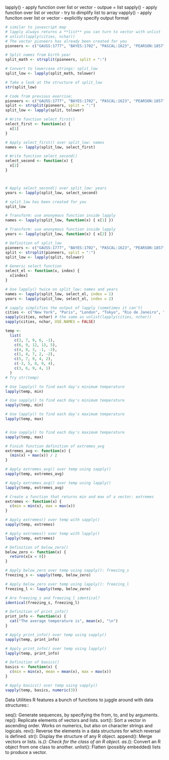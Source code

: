 lapply()
- apply function over list or vector
- outpue = list
sapply()
- apply function over list or vector
- try to dimplify list to array
vapply()
- apply funciton over list or vector
- explicitly specify output format
```r
# similar to javascript map
# lapply always returns a **list** you can turn to vector with unlist
# unlist(lapply(cities, nchar))
# The vector pioneers has already been created for you
pioneers <- c("GAUSS:1777", "BAYES:1702", "PASCAL:1623", "PEARSON:1857")

# Split names from birth year
split_math <- strsplit(pioneers, split = ":")

# Convert to lowercase strings: split_low
split_low <- lapply(split_math, tolower)

# Take a look at the structure of split_low
str(split_low)
```
```r
# Code from previous exercise:
pioneers <- c("GAUSS:1777", "BAYES:1702", "PASCAL:1623", "PEARSON:1857")
split <- strsplit(pioneers, split = ":")
split_low <- lapply(split, tolower)

# Write function select_first()
select_first <- function(x) {
  x[1]
}

# Apply select_first() over split_low: names
names <- lapply(split_low, select_first)

# Write function select_second()
select_second <- function(x) {
  x[2]
}



# Apply select_second() over split_low: years
years <- lapply(split_low, select_second)
```
```r
# split_low has been created for you
split_low

# Transform: use anonymous function inside lapply
names <- lapply(split_low, function(x) { x[1] })

# Transform: use anonymous function inside lapply
years <- lapply(split_low, function(x) { x[2] })
```
```r
# Definition of split_low
pioneers <- c("GAUSS:1777", "BAYES:1702", "PASCAL:1623", "PEARSON:1857")
split <- strsplit(pioneers, split = ":")
split_low <- lapply(split, tolower)

# Generic select function
select_el <- function(x, index) {
  x[index]
}

# Use lapply() twice on split_low: names and years
names <- lapply(split_low, select_el, index = 1)
years <- lapply(split_low, select_el, index = 2)
```
```r
# sapply simplifies the output of lapply (sometimes it can't)
cities <- c("New York", "Paris", "London", "Tokyo", "Rio de Janeiro", "Cape Town")
sapply(cities, nchar) # the same as unlist(lapply(cities, nchar))
sapply(cities, nchar, USE.NAMES = FALSE)
```
```r
temp <-
  list(
    c(3, 7, 9, 6, -1),
    c(6, 9, 12, 13, 5),
    c(4, 8, 3, -1, -3),
    c(1, 4, 7, 2, -2),
    c(5, 7, 9, 4, 2),
    c(-3, 5, 8, 9, 4),
    c(3, 6, 9, 4, 1)
  )
# Try str(temp)

# Use lapply() to find each day's minimum temperature
lapply(temp, min)

# Use sapply() to find each day's minimum temperature
sapply(temp, min)

# Use lapply() to find each day's maximum temperature
lapply(temp, max)


# Use sapply() to find each day's maximum temperature
sapply(temp, max)
```
```r
# Finish function definition of extremes_avg
extremes_avg <- function(x) {
  (min(x) + max(x)) / 2
}

# Apply extremes_avg() over temp using sapply()
sapply(temp, extremes_avg)

# Apply extremes_avg() over temp using lapply()
lapply(temp, extremes_avg)
```
```r
# Create a function that returns min and max of a vector: extremes
extremes <- function(x) {
  c(min = min(x), max = max(x))
}

# Apply extremes() over temp with sapply()
sapply(temp, extremes)

# Apply extremes() over temp with lapply()
lapply(temp, extremes)
```
```r
# Definition of below_zero()
below_zero <- function(x) {
  return(x[x < 0])
}

# Apply below_zero over temp using sapply(): freezing_s
freezing_s <- sapply(temp, below_zero)

# Apply below_zero over temp using lapply(): freezing_l
freezing_l <- lapply(temp, below_zero)

# Are freezing_s and freezing_l identical?
identical(freezing_s, freezing_l)
```
```r
# Definition of print_info()
print_info <- function(x) {
  cat("The average temperature is", mean(x), "\n")
}

# Apply print_info() over temp using sapply()
sapply(temp, print_info)

# Apply print_info() over temp using lapply()
lapply(temp, print_info)
```
```r
# Definition of basics()
basics <- function(x) {
  c(min = min(x), mean = mean(x), max = max(x))
}

# Apply basics() over temp using vapply()
vapply(temp, basics, numeric(3))
```

Data Utilities
R features a bunch of functions to juggle around with data structures::

seq(): Generate sequences, by specifying the from, to, and by arguments.
rep(): Replicate elements of vectors and lists.
sort(): Sort a vector in ascending order. Works on numerics, but also on character strings and logicals.
rev(): Reverse the elements in a data structures for which reversal is defined.
str(): Display the structure of any R object.
append(): Merge vectors or lists.
is.*(): Check for the class of an R object.
as.*(): Convert an R object from one class to another.
unlist(): Flatten (possibly embedded) lists to produce a vector.
